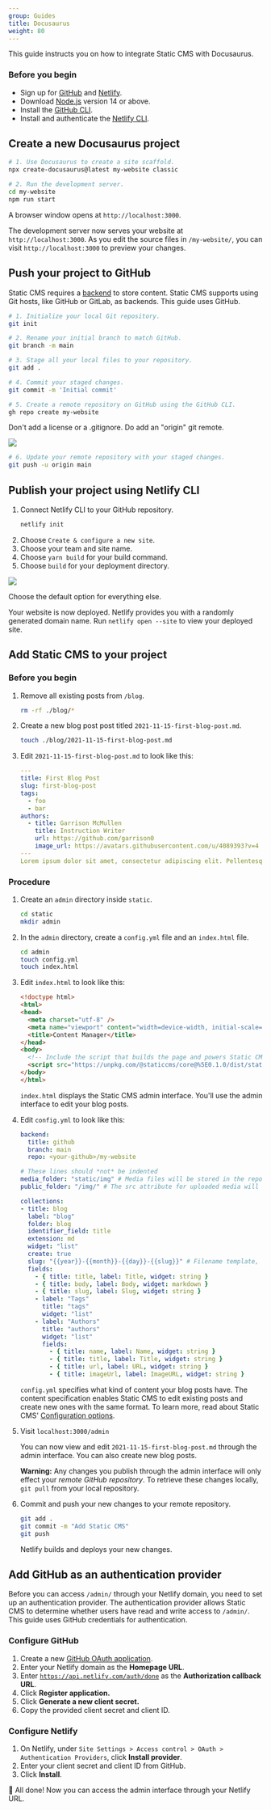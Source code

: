```yaml
---
group: Guides
title: Docusaurus
weight: 80
---
```

This guide instructs you on how to integrate Static CMS with Docusaurus.

### Before you begin

* Sign up for [GitHub](www.github.com) and [Netlify](www.netlify.com).
* Download [Node.js](https://nodejs.org/en/download/) version 14 or above.
* Install the [GitHub CLI](https://cli.github.com/).
* Install and authenticate the [Netlify CLI](https://docs.netlify.com/cli/get-started/).

## Create a new Docusaurus project

```bash
# 1. Use Docusaurus to create a site scaffold.
npx create-docusaurus@latest my-website classic

# 2. Run the development server.
cd my-website
npm run start
```

A browser window opens at `http://localhost:3000`. 

The development server now serves your website at `http://localhost:3000`. As you edit the source files in `/my-website/`, you can visit `http://localhost:3000` to preview your changes.

</li>

</ol>

## Push your project to GitHub

Static CMS requires a [backend](https://staticjscms.github.io/static-cms/docs/backends-overview/) to store content. Static CMS supports using Git hosts, like GitHub or GitLab, as backends. This guide uses GitHub. 

```bash
# 1. Initialize your local Git repository.  
git init

# 2. Rename your initial branch to match GitHub.
git branch -m main

# 3. Stage all your local files to your repository.
git add . 

# 4. Commit your staged changes.
git commit -m 'Initial commit'

# 5. Create a remote repository on GitHub using the GitHub CLI.
gh repo create my-website
```

Don't add a license or a .gitignore. Do add an "origin" git remote.

![](/img/screen-shot-2021-11-15-at-4.16.53-pm.png)

```bash
# 6. Update your remote repository with your staged changes. 
git push -u origin main
```

## Publish your project using Netlify CLI

<ol>
<li> Connect Netlify CLI to your GitHub repository.

```bash
netlify init
```

</li>
<li> Choose <code>Create & configure a new site</code>. </li>
<li> Choose your team and site name. </li>
<li> Choose <code>yarn build</code> for your build command. </li>
<li> Choose <code>build</code> for your deployment directory. </li>
</ol>

![](/img/screen-shot-2021-11-16-at-1.34.18-PM.png)

Choose the default option for everything else. 

Your website is now deployed. Netlify provides you with a randomly generated domain name. Run `netlify open --site` to view your deployed site.

## Add Static CMS to your project

### Before you begin

<ol>

<li> Remove all existing posts from <code>/blog</code>.

```bash 
rm -rf ./blog/*
```

</li>

<li> Create a new blog post post titled <code>2021-11-15-first-blog-post.md</code>.

```bash
touch ./blog/2021-11-15-first-blog-post.md
```

</li>

<li> Edit <code>2021-11-15-first-blog-post.md</code> to look like this:

```yaml
---
title: First Blog Post
slug: first-blog-post
tags:
  - foo
  - bar
authors:
  - title: Garrison McMullen
    title: Instruction Writer
    url: https://github.com/garrison0
    image_url: https://avatars.githubusercontent.com/u/4089393?v=4
---
Lorem ipsum dolor sit amet, consectetur adipiscing elit. Pellentesque elementum dignissim ultricies. Fusce rhoncus ipsum tempor eros aliquam consequat.
```

</li>

</ol>

### Procedure

<ol>

<li> Create an <code>admin</code> directory inside <code>static</code>.

```bash
cd static
mkdir admin
```

</li> 

<li> In the <code>admin</code> directory, create a <code>config.yml</code> file and an <code>index.html</code> file.

```bash
cd admin
touch config.yml
touch index.html
```

</li> 

<li> Edit <code>index.html</code> to look like this:

```html
<!doctype html>
<html>
<head>
  <meta charset="utf-8" />
  <meta name="viewport" content="width=device-width, initial-scale=1.0" />
  <title>Content Manager</title>
</head>
<body>
  <!-- Include the script that builds the page and powers Static CMS -->
  <script src="https://unpkg.com/@staticcms/core@%5E0.1.0/dist/static-cms-core.js"></script>
</body>
</html>
```

`index.html` displays the Static CMS admin interface. You'll use the admin interface to edit your blog posts.

</li> 

<li> Edit <code>config.yml</code> to look like this: 

```yaml
backend:
  title: github
  branch: main 
  repo: <your-github>/my-website

# These lines should *not* be indented
media_folder: "static/img" # Media files will be stored in the repo under static/images/uploads
public_folder: "/img/" # The src attribute for uploaded media will begin with /images/uploads

collections:
- title: blog
  label: "blog"
  folder: blog
  identifier_field: title
  extension: md
  widget: "list"
  create: true
  slug: "{{year}}-{{month}}-{{day}}-{{slug}}" # Filename template, e.g., YYYY-MM-DD-title.md
  fields:
    - { title: title, label: Title, widget: string }
    - { title: body, label: Body, widget: markdown }
    - { title: slug, label: Slug, widget: string }
    - label: "Tags"
      title: "tags"
      widget: "list"
    - label: "Authors"
      title: "authors" 
      widget: "list"
      fields:
        - { title: name, label: Name, widget: string }
        - { title: title, label: Title, widget: string } 
        - { title: url, label: URL, widget: string } 
        - { title: imageUrl, label: ImageURL, widget: string } 
```

`config.yml` specifies what kind of content your blog posts have. The content specification enables Static CMS to edit existing posts and create new ones with the same format. To learn more, read about Static CMS' [](https://staticjscms.github.io/static-cms/docs/configuration-options/)[Configuration options](https://staticjscms.github.io/static-cms/docs/configuration-options/).
</li> 

<li>
Visit <code>localhost:3000/admin</code>

You can now view and edit `2021-11-15-first-blog-post.md` through the admin interface. You can also create new blog posts. 

**Warning:** Any changes you publish through the admin interface will only effect your *remote GitHub repository*. To retrieve these changes locally, `git pull` from your local repository.
</li>

<li> Commit and push your new changes to your remote repository. 

```bash
git add . 
git commit -m "Add Static CMS"
git push
```

Netlify builds and deploys your new changes. 

</li>

</ol>

## Add GitHub as an authentication provider

Before you can access `/admin/` through your Netlify domain, you need to set up an authentication provider. The authentication provider allows Static CMS to determine whether users have read and write access to `/admin/`. This guide uses GitHub credentials for authentication. 

### Configure GitHub 

1. Create a new [GitHub OAuth application](https://github.com/settings/applications/new). 
2. Enter your Netlify domain as the **Homepage URL**.
3. Enter <code>https://api.netlify.com/auth/done</code> as the **Authorization callback URL**.
4. Click **Register application.**
5. Click **Generate a new client secret.** 
6. Copy the provided client secret and client ID.

### Configure Netlify

1. On Netlify, under `Site Settings > Access control > OAuth > Authentication Providers`, click **Install provider**.
2. Enter your client secret and client ID from GitHub.
3. Click **Install**.

🎉 All done! Now you can access the admin interface through your Netlify URL.